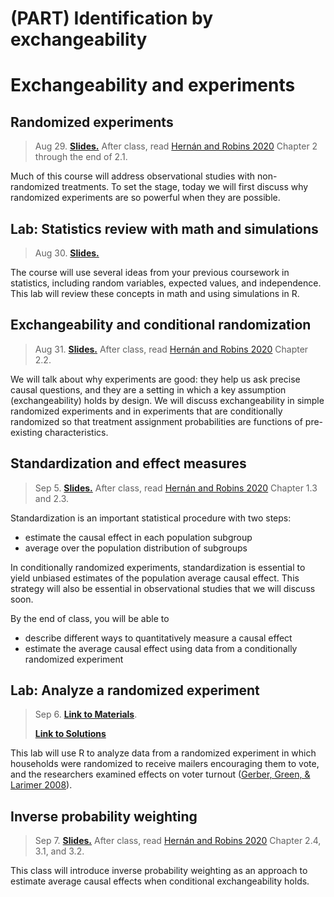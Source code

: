 
# (PART) Identification by exchangeability {-}

# Exchangeability and experiments

## Randomized experiments

> Aug 29. [**Slides.**](assets/slides/2-1_random_experiments.pdf) After class, read [Hernán and Robins 2020](https://www.hsph.harvard.edu/miguel-hernan/causal-inference-book/) Chapter 2 through the end of 2.1.

Much of this course will address observational studies with non-randomized treatments. To set the stage, today we will first discuss why randomized experiments are so powerful when they are possible.

## Lab: Statistics review with math and simulations

> Aug 30. [**Slides.**](assets/discussions/discussion2-slides.pdf)

The course will use several ideas from your previous coursework in statistics, including random variables, expected values, and independence. This lab will review these concepts in math and using simulations in R.

## Exchangeability and conditional randomization

> Aug 31. [**Slides.**](assets/slides/2-2_exchangeability.pdf) After class, read [Hernán and Robins 2020](https://www.hsph.harvard.edu/miguel-hernan/causal-inference-book/) Chapter 2.2.

We will talk about why experiments are good: they help us ask precise causal questions, and they are a setting in which a key assumption (exchangeability) holds by design. We will discuss exchangeability in simple randomized experiments and in experiments that are conditionally randomized so that treatment assignment probabilities are functions of pre-existing characteristics.

## Standardization and effect measures

> Sep 5. [**Slides.**](assets/slides/2-3_standardization.pdf) After class, read [Hernán and Robins 2020](https://www.hsph.harvard.edu/miguel-hernan/causal-inference-book/) Chapter 1.3 and 2.3.

Standardization is an important statistical procedure with two steps:

* estimate the causal effect in each population subgroup
* average over the population distribution of subgroups

In conditionally randomized experiments, standardization is essential to yield unbiased estimates of the population average causal effect. This strategy will also be essential in observational studies that we will discuss soon.

By the end of class, you will be able to

* describe different ways to quantitatively measure a causal effect
* estimate the average causal effect using data from a conditionally randomized experiment

## Lab: Analyze a randomized experiment

> Sep 6. [**Link to Materials**](discussion-3.-analyzing-an-experiment-in-r.html).
>
> [**Link to Solutions**](discussion-3.-analyzing-an-experiment-in-r-solutions.html)

This lab will use R to analyze data from a randomized experiment in which households were randomized to receive mailers encouraging them to vote, and the researchers examined effects on voter turnout ([Gerber, Green, & Larimer 2008](https://doi.org/10.1017/S000305540808009X)).

## Inverse probability weighting

> Sep 7. [**Slides.**](assets/slides/2-4_exchangeability.pdf) After class, read [Hernán and Robins 2020](https://www.hsph.harvard.edu/miguel-hernan/causal-inference-book/) Chapter 2.4, 3.1, and 3.2.

This class will introduce inverse probability weighting as an approach to estimate average causal effects when conditional exchangeability holds.